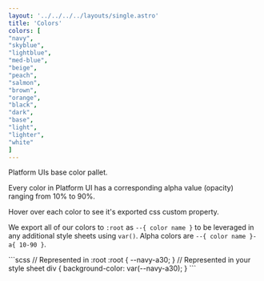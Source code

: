 ```yaml
---
layout: '../../../../layouts/single.astro'
title: 'Colors'
colors: [
"navy",
"skyblue",
"lightblue",
"med-blue",
"beige",
"peach",
"salmon",
"brown",
"orange",
"black",
"dark",
"base",
"light",
"lighter",
"white"
]
---
```


<Anchor name="Base" />

Platform UIs base color pallet.

<section class="mb-4">
    <div class="block-container blocks p-2 tablet-up-2 lg-tablet-up-3 laptop-up-4">
        <div class="block">
            <Color color="#003f70" color_name="navy" />
        </div>
        <div class="block">
            <Color color="#91b9dc" color_name="skyblue" />
        </div>
        <div class="block">
            <Color color="#e5f5ff" color_name="lightblue" />
        </div>
        <div class="block">
            <Color color="#3f7bad" color_name="med-blue" />
        </div>
        <div class="block">
            <Color color="#ecd7b1" color_name="beige" />
        </div>
        <div class="block">
            <Color color="#dfa278" color_name="peach" />
        </div>
        <div class="block">
            <Color color="#e58967" color_name="salmon" />
        </div>
        <div class="block">
            <Color color="#866657" color_name="brown" />
        </div>
        <div class="block">
            <Color color="#f48418" color_name="orange" />
        </div>
    </div>    
</section>

<Anchor name="Greyscale" />

<section class="mb-4">
    <div class="block-container blocks p-2 tablet-up-2 lg-tablet-up-3 laptop-up-4">
        <div class="block">
            <Color color="#ffffff" color_name="white" />
        </div>
        <div class="block">
            <Color color="#efefef" color_name="lighter" />
        </div>
        <div class="block">
            <Color color="#999999" color_name="light" />
        </div>
        <div class="block">
            <Color color="#666666" color_name="base" />
        </div>
        <div class="block">
            <Color color="#333333" color_name="dark" />
        </div>
        <div class="block">
            <Color color="#222222" color_name="black" />
        </div>
    </div>    
</section>

<Anchor name="Alpha" />

Every color in Platform UI has a corresponding alpha value (opacity) ranging from 10% to 90%. 

Hover over each color to see it's exported css custom property.

<Alphacolors />

<Anchor name="Custom Properties" />

We export all of our colors to `:root` as `--{ color name }` to be leveraged in any additional style sheets using `var()`. Alpha colors are `--{ color name }-a{ 10-90 }`.

<Codemarkup>
```scss
// Represented in :root 
:root {
  --navy-a30;  
}
// Represented in your style sheet 
div {
  background-color: var(--navy-a30);  
}
```
</Codemarkup>